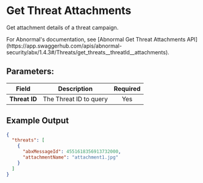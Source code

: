 
# Get Threat Attachments

Get attachment details of a threat campaign.

<Callout type="info">
	For Abnormal's documentation, see [Abnormal Get Threat Attachments API](https://app.swaggerhub.com/apis/abnormal-security/abx/1.4.3#/Threats/get_threats__threatId__attachments).
</Callout>

## Parameters:

| Field            | Description                 | Required |
| ---------------- | --------------------------- | :------: |
| **Threat ID**    | The Threat ID to query      |   Yes    |

## Example Output

```json
{
  "threats": [
    {
      "abxMessageId": 4551618356913732000,
      "attachmentName": "attachment1.jpg"
    }
  ]
}
